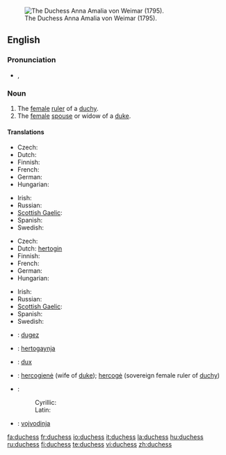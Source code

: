 [[Image:Anna Amalie.jpg|thumb|right|The Duchess Anna Amalia von Weimar (1795).]]
==English==

===Pronunciation===
* {{IPA|/ˈdʌ.tʃəs/}}, {{SAMPA|/"dV.tS@s/}}

===Noun===
{{en-noun|es}}

# The [[female]] [[ruler]] of a [[duchy]].
# The [[female]] [[spouse]] or widow of a [[duke]].

====Translations====
{{trans-top|female ruler of a duchy}}
* Czech: {{t-|cs|vévodkyně|f}}
* Dutch: {{t+|nl|hertogin|f}}
* Finnish: {{t-|fi|herttuatar}}
* French: {{t+|fr|duchesse|f}}
* German: {{t-|de|Herzogin|f}}
* Hungarian: {{t|hu|hercegnő}}
{{trans-mid}}
* Irish: {{t|ga|bandiúc|f|xs=Irish}}
* Russian: {{t|ru|герцогиня|f|tr=g'ercogín'a|sc=Cyrl}}
* [[Scottish Gaelic]]: {{t-|gd|ban-diùc|f|xs=Scottish Gaelic}}
* Spanish: {{t-|es|duquesa|f}}
* Swedish: {{t|sv|hertiginna|c}}
{{trans-bottom}}

{{trans-top|female spouse or widow of a duke}}
* Czech: {{t-|cs|vévodkyně|f}}
* Dutch: [[hertogin]] {{f}}
* Finnish: {{t-|fi|herttuatar}}
* French: {{t+|fr|duchesse|f}}
* German: {{t-|de|Herzogin|f}}
* Hungarian: {{t+|hu|hercegné}}
{{trans-mid}}
* Irish: {{t|ga|bandiúc|f|xs=Irish}}
* Russian: {{t|ru|герцогиня|f|tr=g'ercogín'a|sc=Cyrl}}
* [[Scottish Gaelic]]: {{t-|gd|ban-diùc|f|xs=Scottish Gaelic}}
* Spanish: {{t-|es|duquesa|f}}
* Swedish: {{t|sv|hertiginna|c}}
{{trans-bottom}}

{{checktrans-top}}
* {{ttbc|Breton}}: [[dugez]] {{f}}
* {{ttbc|Icelandic}}: [[hertogaynja]] {{f}}
* {{ttbc|Latin}}: [[dux]] {{f}}
* {{ttbc|Lithuanian}}: [[hercogienė]] {{f}} (wife of [[duke]]); [[hercogė]] {{f}} (sovereign female ruler of [[duchy]])
{{checktrans-mid}}
* {{ttbc|Serbian}}:
*: Cyrillic: {{t|sr|војвоткиња|f|sc=Cyrl}}
*: Latin: {{t|sr|vojvotkinja|f}}
* {{ttbc|Slovene}}: [[vojvodinja]] {{f}}
{{checktrans-bottom}}

[[fa:duchess]]
[[fr:duchess]]
[[io:duchess]]
[[it:duchess]]
[[la:duchess]]
[[hu:duchess]]
[[ru:duchess]]
[[fi:duchess]]
[[te:duchess]]
[[vi:duchess]]
[[zh:duchess]]